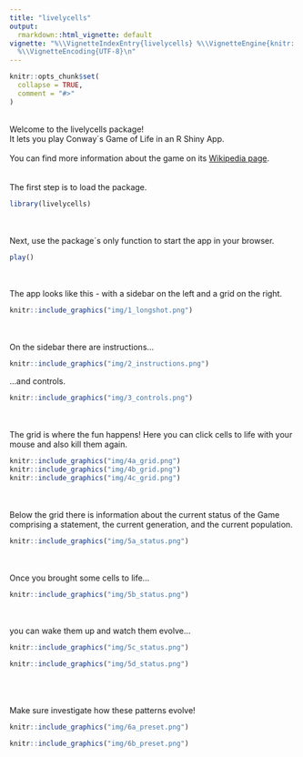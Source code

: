 ```yaml
---
title: "livelycells"
output:
  rmarkdown::html_vignette: default
vignette: "%\\VignetteIndexEntry{livelycells} %\\VignetteEngine{knitr::rmarkdown}
  %\\VignetteEncoding{UTF-8}\n"
---
```


```r
knitr::opts_chunk$set(
  collapse = TRUE,
  comment = "#>"
)
```
<br/>
Welcome to the livelycells package!  
It lets you play Conway´s Game of Life in an R Shiny App.  
<br/>
You can find more information about the game on its
[Wikipedia page](https://en.wikipedia.org/wiki/Conway's_Game_of_Life).  
<br/>
<br/>
The first step is to load the package.
```r
library(livelycells)
```
<br/>
<br/>
Next, use the package´s only function to start the app in your browser.
```r
play()
```
<br/>
<br/>
The app looks like this - with a sidebar on the left and a grid on the right.
```r
knitr::include_graphics("img/1_longshot.png")
```
<br/>
<br/>
On the sidebar there are instructions...
```r
knitr::include_graphics("img/2_instructions.png")
```
...and controls.
```r
knitr::include_graphics("img/3_controls.png")
```
<br/>
<br/>
The grid is where the fun happens! Here you can click cells to life with your mouse and also kill them again.
```r
knitr::include_graphics("img/4a_grid.png")
knitr::include_graphics("img/4b_grid.png")
knitr::include_graphics("img/4c_grid.png")
```
<br/>
<br/>
Below the grid there is information about the current status of the Game  
comprising a statement, the current generation, and the current population.
```r
knitr::include_graphics("img/5a_status.png")
```
<br/>
<br/>
Once you brought some cells to life...
```r
knitr::include_graphics("img/5b_status.png")
```
<br/>
<br/>
you can wake them up and watch them evolve...
```r
knitr::include_graphics("img/5c_status.png")
```

```r
knitr::include_graphics("img/5d_status.png")
```
<br/>
<br/>
<br/>
Make sure investigate how these patterns evolve!
```r
knitr::include_graphics("img/6a_preset.png")
```

```r
knitr::include_graphics("img/6b_preset.png")
```
